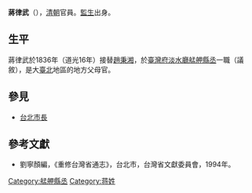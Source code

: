 '''蔣律武'''（{{bd|？||？||catIdx=J}}），[[清朝|清朝]]官員。[[監生|監生]]出身。

== 生平 ==
蔣律武於1836年（道光16年）接替[[趙秉湘|趙秉湘]]，於[[臺灣府淡水廳艋舺縣丞|臺灣府淡水廳艋舺縣丞]]一職（議敘），是大[[臺北|臺北]]地區的地方父母官。

==參見==
*[[台北市長|台北市長]]

==參考文獻==
*劉寧顏編，《重修台灣省通志》，台北市，台灣省文獻委員會，1994年。

{{start box}}
{{s-off}}
{{s-before|[[趙秉湘|趙秉湘]]}}
{{s-title|[[艋舺|艋舺]][[縣丞|縣丞]]|1836年上任}}
{{s-after|[[易金杓|易金杓]]}}
{{end box}}

[[Category:艋舺縣丞|Category:艋舺縣丞]]
[[Category:蒋姓|Category:蒋姓]]